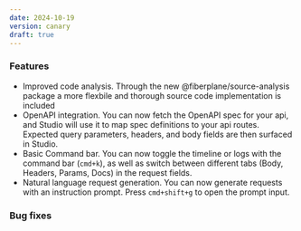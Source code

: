 ```yaml
---
date: 2024-10-19
version: canary
draft: true
---
```


### Features

- Improved code analysis. Through the new @fiberplane/source-analysis package a more flexbile and thorough source code implementation is included
- OpenAPI integration. You can now fetch the OpenAPI spec for your api, and Studio will use it to map spec definitions to your api routes. Expected query parameters, headers, and body fields are then surfaced in Studio.
- Basic Command bar. You can now toggle the timeline or logs with the command bar (`cmd+k`), as well as switch between different tabs (Body, Headers, Params, Docs) in the request fields.
- Natural language request generation. You can now generate requests with an instruction prompt. Press `cmd+shift+g` to open the prompt input.

### Bug fixes
